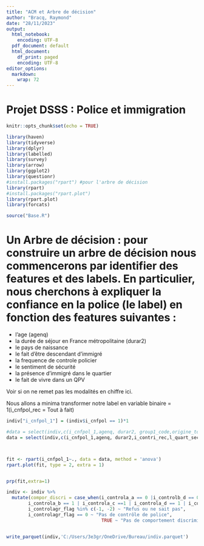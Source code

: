 ```yaml
---
title: "ACM et Arbre de décision"
author: "Bracq, Raymond"
date: "28/11/2023"
output:
  html_notebook: 
    encoding: UTF-8
  pdf_document: default
  html_document:
    df_print: paged
    encoding: UTF-8
editor_options:
  markdown:
    wrap: 72
---
```


# Projet DSSS : Police et immigration {.tabset .tabset-fade}

```r
knitr::opts_chunk$set(echo = TRUE)
```

```r
library(haven)
library(tidyverse)
library(dplyr)
library(labelled)
library(survey)
library(arrow)
library(ggplot2)
library(questionr)
#install.packages("rpart") #pour l'arbre de décision
library(rpart)
#install.packages("rpart.plot")
library(rpart.plot)
library(forcats)
```

```r
source("Base.R")
```


# Un Arbre de décision : pour construire un arbre de décision nous commencerons par identifier des features et des labels. En particulier, nous cherchons à expliquer la confiance en la police (le label) en fonction des features suivantes :
- l'age (agenq)
- la durée de séjour en France métropolitaine (durar2)
- le pays de naissance
- le fait d'être descendant d'immigré
- la frequence de controle policier
- le sentiment de sécurité
- la présence d'immigré dans le quartier
- le fait de vivre dans un QPV

Voir si on ne remet pas les modalités en chiffre ici.

Nous allons a minima transformer notre label en variable binaire = 1(i_cnfpol_rec = Tout à fait)


```r

indiv["i_cnfpol_1"] = (indiv$i_cnfpol == 1)*1

#data = select(indiv,c(i_cnfpol_1,agenq, durar2, group1_code,origine_tous_g2_cont,i_contri_rec,l_quart_secu_rec,l_immi_code,qpv_i,a_rquart_code))
data = select(indiv,c(i_cnfpol_1,agenq, durar2,i_contri_rec,l_quart_secu_rec,l_immi_code,qpv_i,a_rquart_code))



fit <- rpart(i_cnfpol_1~., data = data, method = 'anova')
rpart.plot(fit, type = 2, extra = 1)


prp(fit,extra=1)


```


```r

indiv <- indiv %>% 
  mutate(compor_discri = case_when(i_controla_a == 0 |i_controlb_d == 0|i_controla_f ==0|i_controlb_b == 0 ~ "Discrimination dans le comportement de la police par le négatif",
        i_controla_b == 1 | i_controla_c ==1 | i_controla_d == 1 | i_controla_e ==1 | i_controlb_a ==1 | i_controlb_c == 1 | i_controlb_e ==1 | i_controlb_f==1 ~ "Discrimination dans le comportement de la police par le positif",
        i_controlagr_flag %in% c(-1, -2) ~ "Refus ou ne sait pas",
        i_controlagr_flag == 0 ~ "Pas de contrôle de police",
                                   TRUE ~ "Pas de comportement discriminatoire lors du dernier contrôle"))


write_parquet(indiv,'C:/Users/3e3gr/OneDrive/Bureau/indiv.parquet')

```








